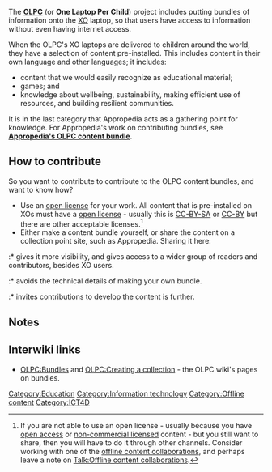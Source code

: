 The '''[[OLPC]]''' (or '''One Laptop Per Child''') project includes putting bundles of information onto the [[XO]] laptop, so that users have access to information without even having internet access. 

When the OLPC's XO laptops are delivered to children around the world, they have a selection of content pre-installed. This includes content in their own language and other languages; it includes:
* content that we would easily recognize as educational material; 
* games; and 
* knowledge about wellbeing, sustainability, making efficient use of resources, and building resilient communities.

It is in the last category that Appropedia acts as a gathering point for knowledge. For Appropedia's work on contributing bundles, see '''[[Appropedia's OLPC content bundle]]'''.

== How to contribute ==
So you want to contribute to contribute to the OLPC content bundles, and want to know how?
* Use an [[open license]] for your work. All content that is pre-installed on XOs must have a [[open license]] - usually this is [[CC-BY-SA]] or [[CC-BY]] but there are other acceptable licenses.<ref>If you are not able to use an open license - usually because you have [[open access]] or [[non-commercial license]]d content - but you still want to share, then you will have to do it through other channels. Consider working with one of the [[offline content collaborations]], and perhaps leave a note on [[Talk:Offline content collaborations]].</ref>
* Either make a content bundle yourself, or share the content on a collection point site, such as Appropedia. Sharing it here:
:* gives it more visibility, and gives access to a wider group of readers and contributors, besides XO users.
:* avoids the technical details of making your own bundle.
:* invites contributions to develop the content is further.

== Notes ==
<small><references/></small>

== Interwiki links ==
* [[OLPC:Bundles]] and [[OLPC:Creating a collection]] - the OLPC wiki's pages on bundles.

[[Category:Education]]
[[Category:Information technology]]
[[Category:Offline content]]
[[Category:ICT4D]]